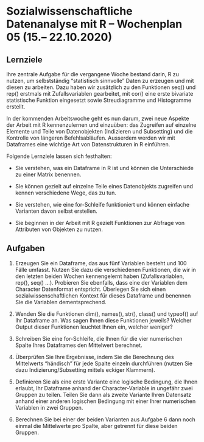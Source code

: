 # Sozialwissenschaftliche Datenanalyse mit R – Wochenplan 05 (15.– 22.10.2020)

## Lernziele

Ihre zentrale Aufgabe für die vergangene Woche bestand darin, R zu nutzen, um selbstständig "statistisch sinnvolle" Daten zu erzeugen und mit diesen zu arbeiten. Dazu haben wir zusätzlich zu den Funktionen seq() und rep() erstmals mit Zufallsvariablen gearbeitet, mit cor() eine erste bivariate statistische Funktion eingesetzt sowie Streudiagramme und Histogramme erstellt. 

In der kommenden Arbeitswoche geht es nun darum, zwei neue Aspekte der Arbeit mit R kennenzulernen und einzuüben: das Zugreifen auf einzelne Elemente und Teile von Datenobjekten (Indizieren und Subsetting) und die Kontrolle von längeren Befehlsabläufen. Ausserdem werden wir mit Dataframes eine wichtige Art von Datenstrukturen in R einführen.

Folgende Lernziele lassen sich festhalten:

* Sie verstehen, was ein Dataframe in R ist und können die Unterschiede zu einer Matrix benennen.

* Sie können gezielt auf einzelne Teile eines Datenobjekts zugreifen und kennen verschiedene Wege, das zu tun.

* Sie verstehen, wie eine for-Schleife funktioniert und können einfache Varianten davon selbst erstellen.

* Sie beginnen in der Arbeit mit R gezielt Funktionen zur Abfrage von Attributen von Objekten zu nutzen.


## Aufgaben

1. Erzeugen Sie ein Dataframe, das aus fünf Variablen besteht und 100 Fälle umfasst. Nutzen Sie dazu die verschiedenen Funktionen, die wir in den letzten beiden Wochen kennengelernt haben (Zufallsvariablen, rep(), seq() ...). Probieren Sie ebenfalls, dass eine der Variablen dem Character Datenformat entspricht. Überlegen Sie sich einen sozialwissenschaftlichen Kontext für dieses Dataframe und benennen Sie die Variablen dementsprechend.

2. Wenden Sie die Funktionen dim(), names(), str(), class() und typeof() auf Ihr Dataframe an. Was sagen Ihnen diese Funktionen jeweils? Welcher Output dieser Funktionen leuchtet Ihnen ein, welcher weniger?

3. Schreiben Sie eine for-Schleife, die Ihnen für die vier numerischen Spalte Ihres Dataframes den Mittelwert berechnet. 

4. Überprüfen Sie Ihre Ergebnisse, indem Sie die Berechnung des Mittelwerts "händisch" für jede Spalte einzeln durchführen (nutzen Sie dazu Indizierung/Subsetting mittels eckiger Klammern).

5. Definieren Sie als eine erste Variante eine logische Bedingung, die Ihnen erlaubt, Ihr Dataframe anhand der Character-Variable in ungefähr zwei Gruppen zu teilen. Teilen Sie dann als zweite Variante Ihren Datensatz anhand einer anderen logischen Bedingung mit einer Ihrer numerischen Variablen in zwei Gruppen.

6. Berechnen Sie bei einer der beiden Varianten aus Aufgabe 6 dann noch einmal die Mittelwerte pro Spalte, aber getrennt für diese beiden Gruppen. 

